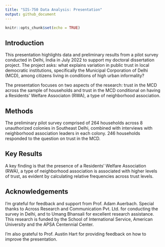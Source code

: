 ---
title: "SIS-750 Data Analysis: Presentation"
output: github_document
---

```{r setup, include=FALSE}
knitr::opts_chunk$set(echo = TRUE)
```

## Introduction

This presentation highlights data and preliminary results from a pilot survey conducted in Delhi, India in July 2022 to support my doctoral dissertation project. The project asks: what explains variation in public trust in local democratic institutions, specifically the Municipal Corporation of Delhi (MCD), among citizens living in conditions of high urban informality? 

The presentation focuses on two aspects of the research: trust in the MCD across the sample of households and trust in the MCD conditional on having a Residents' Welfare Associaton (RWA), a type of neighborhood association.

## Methods 

The preliminary pilot survey comprised of 264 households across 8 unauthorized colonies in Southeast Delhi, combined with interviews with neighborhood association leaders in each colony. 246 households responded to the question on trust in the MCD. 

## Key Results

A key finding is that the presence of a Residents' Welfare Association (RWA), a type of neighborhood association is associated with higher levels of trust, as evident by calculating relative frequencies across trust levels. 

## Acknowledgements

I'm grateful for feedback and support from Prof. Adam Auerbach. Special thanks to Across Research and Communication Pvt. Ltd. for conducting the survey in Delhi, and to Umang Bhansali for excellent research assistance. This research is funded by the School of International Service, American University and the APSA Centennial Center. 

I'm also grateful to Prof. Austin Hart for providing feedback on how to improve the presentation. 
